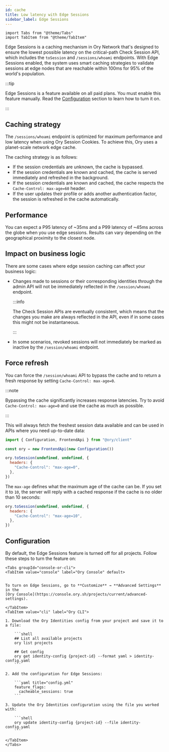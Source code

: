 ```yaml
---
id: cache
title: Low latency with Edge Sessions
sidebar_label: Edge Sessions
---
```


```mdx-code-block
import Tabs from "@theme/Tabs"
import TabItem from "@theme/TabItem"
```

Edge Sessions is a caching mechanism in Ory Network that's designed to ensure the lowest possible latency on the critical-path
Check Session API, which includes the `toSession` and `/sessions/whoami` endpoints. With Edge Sessions enabled, the system uses
smart caching strategies to validate sessions at edge nodes that are reachable within 100ms for 95% of the world's population.

:::tip

Edge Sessions is a feature available on all paid plans. You must enable this feature manually. Read the
[Configuration](#configuration) section to learn how to turn it on.

:::

## Caching strategy

The `/sessions/whoami` endpoint is optimized for maximum performance and low latency when using Ory Session Cookies. To achieve
this, Ory uses a planet-scale network edge cache.

The caching strategy is as follows:

- If the session credentials are unknown, the cache is bypassed.
- If the session credentials are known and cached, the cache is served immediately and refreshed in the background.
- If the session credentials are known and cached, the cache respects the `Cache-Control: max-age=60` header.
- If the user updates their profile or adds another authentication factor, the session is refreshed in the cache automatically.

## Performance

You can expect a P95 latency of ~35ms and a P99 latency of ~45ms across the globe when you use edge sessions. Results can vary
depending on the geographical proximity to the closest node.

## Impact on business logic

There are some cases where edge session caching can affect your business logic:

- Changes made to sessions or their corresponding identities through the admin API will not be immediately reflected in the
  `/session/whoami` endpoint.

  :::info

  The Check Session APIs are eventually consistent, which means that the changes you make are always reflected in the API, even if
  in some cases this might not be instantaneous.

  :::

- In some scenarios, revoked sessions will not immediately be marked as inactive by the `/session/whoami` endpoint.

## Force refresh

You can force the `/session/whoami` API to bypass the cache and to return a fresh response by setting `Cache-Control: max-age=0`.

:::note

Bypassing the cache significantly increases response latencies. Try to avoid `Cache-Control: max-age=0` and use the cache as much
as possible.

:::

This will always fetch the freshest session data available and can be used in APIs where you need up-to-date data:

```js
import { Configuration, FrontendApi } from "@ory/client"

const ory = new FrontendApi(new Configuration())

ory.toSession(undefined, undefined, {
  headers: {
    "Cache-Control": "max-age=0",
  },
})
```

The `max-age` defines what the maximum age of the cache can be. If you set it to `10`, the server will reply with a cached
response if the cache is no older than 10 seconds:

```js
ory.toSession(undefined, undefined, {
  headers: {
    "Cache-Control": "max-age=10",
  },
})
```

## Configuration

By default, the Edge Sessions feature is turned off for all projects. Follow these steps to turn the feature on:

````mdx-code-block
<Tabs groupId="console-or-cli">
<TabItem value="console" label="Ory Console" default>


To turn on Edge Sessions, go to **Customize** → **Advanced Settings** in the
[Ory Console](https://console.ory.sh/projects/current/advanced-settings).

</TabItem>
<TabItem value="cli" label="Ory CLI">

1. Download the Ory Identities config from your project and save it to a file:

    ```shell
    ## List all available projects
    ory list projects

    ## Get config
    ory get identity-config {project-id} --format yaml > identity-config.yaml
    ```

2. Add the configuration for Edge Sessions:

    ```yaml title="config.yml"
    feature_flags:
      cacheable_sessions: true
    ```

3. Update the Ory Identities configuration using the file you worked with:

    ```shell
    ory update identity-config {project-id} --file identity-config.yaml
    ```

</TabItem>
</Tabs>
````
